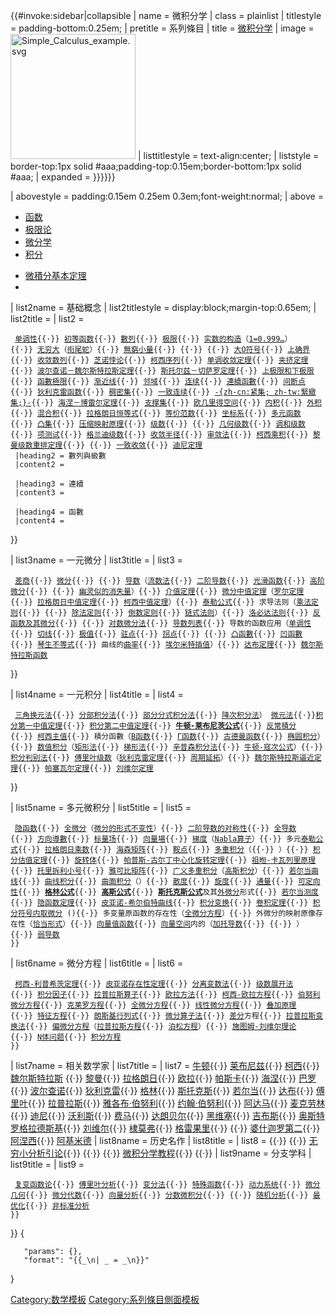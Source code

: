 {{#invoke:sidebar|collapsible
| name = 微积分学
| class = plainlist
| titlestyle = padding-bottom:0.25em;
| pretitle = 系列條目
| title = [[微积分学]]
| image = [[File:Simple Calculus example.svg|200px]]
| listtitlestyle = text-align:center;
| liststyle = border-top:1px solid #aaa;padding-top:0.15em;border-bottom:1px solid #aaa;
| expanded = {{{expanded|{{{selected|{{{1|}}}}}}}}}

| abovestyle = padding:0.15em 0.25em 0.3em;font-weight:normal;
| above =
{{startflatlist}}
* [[函数]]
* [[极限 (数学)|极限论]]
* [[微分学]]
* [[积分]]
{{endflatlist}}{{startflatlist}}
* [[微積分基本定理]]
* {{link-en|莱布尼兹-牛顿微积分之争|Leibniz–Newton calculus controversy|微积分发现权之争}}
{{endflatlist}}<!--{{startflatlist}}-->

| list2name = 基础概念
| list2titlestyle = display:block;margin-top:0.65em;
| list2title = {{bigger|基础概念（含极限论和级数论）}}<!--resized here rather than via listtitlestyle otherwise [show/hide] link also resized-->
| list2 =
 {{Sidebar| name = 微积分学 |bodystyle={{subsidebar bodystyle}} |navbar=off
  |contentclass=hlist
  |heading1 = 實數性質
  |content1 =
[[函数]]{{·}} [[单调性]]{{·}} [[初等函数]]{{·}} [[數列]]{{·}} [[极限 (数学)|极限]]{{·}} [[实数的构造]]（[[0.999…|1=0.999…]]）{{·}} [[无穷大]]（[[衔尾蛇]]）{{·}} [[無窮小量]]{{·}} {{link-en|ε-δ式定义|(ε, δ)-definition of limit}}{{·}} {{link-en|实无穷|Actual infinity}}{{·}} [[大O符号]]{{·}} [[上确界]]{{·}} [[收敛数列]]{{·}} [[芝诺悖论]]{{·}} [[柯西序列]]{{·}} [[单调收敛定理]]{{·}} [[夹挤定理]]{{·}} [[波尔查诺－魏尔斯特拉斯定理]]{{·}} [[斯托尔兹－切萨罗定理]]{{·}} [[上极限和下极限]]{{·}} [[函數極限]]{{·}} [[渐近线]]{{·}} [[邻域]]{{·}} [[连续]]{{·}} [[連續函數 (拓撲學)|連續函數]]{{·}} [[间断点]]{{·}} [[狄利克雷函数]]{{·}} [[稠密集]]{{·}} [[一致连续]]{{·}} [[紧集|-{zh-cn:紧集; zh-tw:緊緻集;}-]]{{·}} [[海涅－博雷尔定理]]{{·}} [[支撑集]]{{·}} [[欧几里得空间]]{{·}} [[内积]]{{·}} [[外积]]{{·}} [[混合积]]{{·}} [[拉格朗日恒等式]]{{·}} [[等价范数]]{{·}} [[坐标系]]{{·}} [[多元函数]]{{·}} [[凸集]]{{·}} [[压缩映射原理]]{{·}} [[级数]]{{·}} {{link-en|收敛级数|convergent series}}{{·}} [[几何级数]]{{·}} [[调和级数]]{{·}} [[项测试]]{{·}} [[格兰迪级数]]{{·}} [[收敛半径]]{{·}} [[审敛法]]{{·}} [[柯西乘积]]{{·}} [[黎曼级数定理|黎曼级数重排定理]]{{·}} {{link-en|函数项级数|function series}}{{·}} [[一致收敛]]{{·}} [[迪尼定理]]
  |heading2 = 數列與級數
  |content2 =

  |heading3 = 連續
  |content3 =

  |heading4 = 函數
  |content4 =

}}

| list3name = 一元微分
| list3title = {{bigger|一元微分}}
| list3 =
 {{Sidebar| name = 微积分学 |bodystyle={{subsidebar bodystyle}} |navbar=off
  |contentclass=hlist
  |content1 =
[[差分]]{{·}} [[差商]]{{·}} [[微分]]{{·}} {{link-en|微分的线性|linearity of differentiation}}{{·}} [[导数]]（[[流数法]]{{·}} [[二阶导数]]{{·}} [[光滑函数]]{{·}} [[高阶微分]]{{·}} {{link-en|莱布尼兹记号|Leibniz's_notation}}{{·}} [[消失量之鬼|幽灵似的消失量]]）{{·}} [[介值定理]]{{·}} [[微分中值定理]]（[[罗尔定理]]{{·}} [[拉格朗日中值定理]]{{·}} [[柯西中值定理]]）{{·}} [[泰勒公式]]{{·}} 求导法则（[[乘法定则]]{{·}} {{link-en|广义莱布尼茨定则|General Leibniz rule}}{{·}} [[除法定则]]{{·}} [[倒数定则]]{{·}} [[链式法则]]）{{·}} [[洛必达法则]]{{·}} [[反函数及其微分]]{{·}} {{link-en|Faà di Bruno公式|Faà di Bruno's formula}}{{·}} [[对数微分法]]{{·}} [[导数列表]]{{·}} 导数的函数应用（[[单调性]]{{·}} [[切线]]{{·}} [[极值]]{{·}} [[驻点]]{{·}} [[拐点]]{{·}} {{link-en|求导检测|derivative test}}{{·}} [[凸函數]]{{·}} [[凹函數]]{{·}} [[琴生不等式]]{{·}} 曲线的[[曲率]]{{·}} [[埃尔米特插值]]）{{·}} [[达布定理]]{{·}} [[魏尔斯特拉斯函数]]
}}

| list4name = 一元积分
| list4title = {{bigger|一元积分}}
| list4 = 
 {{Sidebar| name = 微积分学 |bodystyle={{subsidebar bodystyle}} |navbar=off
  |contentclass=hlist
  |content1 =
* [[积分表]] 
  | heading2 = 定义
  | content2 =
*[[不定积分]]
*[[定积分]]
*[[黎曼积分]]
*[[达布积分]]
*[[勒貝格積分|勒贝格积分]]
*[[积分的线性]]
  | heading3 = 
  | content3 =
求积分的技巧（[[换元积分法]]{{·}} [[三角换元法]]{{·}} [[分部积分法]]{{·}} [[部分分式积分法]]{{·}} [[降次积分法]]） [[微元法]]{{·}}[[积分第一中值定理]]{{·}} [[积分第二中值定理]]{{·}} '''[[牛顿-莱布尼茨公式]]'''{{·}} [[反常積分]]{{·}} [[柯西主值]]{{·}} 積分函數（[[Β函数]]{{·}} [[Γ函数]]{{·}} [[古德曼函数]]{{·}} [[椭圆积分]]）{{·}} [[数值积分]]（[[矩形法]]{{·}} [[梯形法]]{{·}} [[辛普森积分法]]{{·}} [[牛顿-寇次公式]]）{{·}}[[积分判别法]]{{·}} [[傅里叶级数]]（[[狄利克雷定理 (傅里叶级数)|狄利克雷定理]]{{·}} [[周期延拓]]）{{·}} [[魏尔斯特拉斯逼近定理]]{{·}} [[帕塞瓦尔定理]]{{·}} [[刘维尔定理 (微分代数)|刘维尔定理]]
}}

| list5name = 多元微积分
| list5title = {{bigger|多元微积分}}
| list5 =
 {{Sidebar| name = 微积分学 |bodystyle={{subsidebar bodystyle}} |navbar=off
  | contentclass=hlist
  | content1 =
[[偏导数]]{{·}} [[隐函数]]{{·}} [[全微分]]（[[微分的形式不变性]]）{{·}} [[二阶导数的对称性]]{{·}} [[全导数]]{{·}} [[方向導數]]{{·}} [[标量场]]{{·}} [[向量場]]{{·}} [[梯度]]（[[Nabla算子]]）{{·}} 多元[[泰勒级数|泰勒公式]]{{·}} [[拉格朗日乘数]]{{·}} [[海森矩阵]]{{·}} [[鞍点]]{{·}} [[多重积分]]（{{link-en|逐次积分|iterated integral}}{{·}} {{link-en|积分顺序|Order of integration (calculus)}}）{{·}} [[积分估值定理]]{{·}} [[旋转体]]{{·}} [[古尔丁定理|帕普斯-古尔丁中心化旋转定理]]{{·}} [[祖暅原理|祖暅-卡瓦列里原理]]{{·}} [[托里拆利小号]]{{·}} [[雅可比矩阵]]{{·}} [[广义多重积分]]（[[高斯积分]]）{{·}} [[若尔当曲线]]{{·}} [[曲线积分]]{{·}} [[曲面积分]]（{{link-ru|施瓦茨的靴|Сапог Шварца}}）{{·}} [[散度]]{{·}} [[旋度]]{{·}} [[通量]]{{·}} [[可定向性]]{{·}} '''[[格林公式]]'''{{·}} '''[[高斯公式]]'''{{·}} '''[[斯托克斯公式]]'''及其[[外微分]]形式{{·}} [[若尔当测度]]{{·}} [[隐函数定理]]{{·}} [[皮亚诺曲线|皮亚诺-希尔伯特曲线]]{{·}} [[积分变换]]{{·}} [[卷积定理]]{{·}} [[积分符号内取微分]] ({{link-en|莱布尼茨积分定则|Leibniz integral rule}}){{·}} 多变量原函数的存在性（[[全微分方程]]）{{·}} 外微分的映射原像存在性（[[闭形式和恰当形式|恰当形式]]）{{·}} [[向量值函数]]{{·}} [[向量空间]]内的{{link-en|导数的推广形式|generalizations of the derivative|导数推广}}（[[加托导数]]{{·}} {{link-en|弗雷歇导数|Fréchet derivative}}{{·}} {{link-en|矩阵的微积分|matrix calculus}}）{{·}} [[弱导数]]
 }}

| list6name = 微分方程
| list6title = {{bigger|微分方程}}
| list6 =
 {{Sidebar| name = 微积分学 |bodystyle={{subsidebar bodystyle}} |navbar=off
  | contentclass=hlist
  | content1 =
[[常微分方程]]{{·}} [[柯西-利普希茨定理]]{{·}} [[皮亚诺存在性定理]]{{·}} [[分离变数法]]{{·}} [[级数展开法]]{{·}} [[积分因子]]{{·}} [[拉普拉斯算子]]{{·}} [[欧拉方法]]{{·}} [[柯西-欧拉方程]]{{·}} [[伯努利微分方程]]{{·}} [[克莱罗方程]]{{·}} [[全微分方程]]{{·}} [[线性微分方程]]{{·}} [[叠加原理]]{{·}} [[特征方程]]{{·}} [[朗斯基行列式]]{{·}} [[微分算子法]]{{·}} [[差分]]方程{{·}} [[拉普拉斯变换法]]{{·}} [[偏微分方程]]（[[拉普拉斯方程]]{{·}} [[泊松方程]]）{{·}} [[施图姆-刘维尔理论]]{{·}} [[N体问题]]{{·}} [[积分方程]]
 }}

| list7name = 相关数学家
| list7title = {{bigger|相关数学家}}
| list7 = {{startflatlist}}
[[艾萨克·牛顿|牛顿]]{{·}} [[戈特弗里德·莱布尼茨|莱布尼兹]]{{·}} [[奧古斯丁-路易·柯西|柯西]]{{·}} [[卡尔·魏尔斯特拉斯|魏尔斯特拉斯]] {{·}} [[黎曼]]{{·}} [[拉格朗日]]{{·}} [[莱昂哈德·欧拉|欧拉]]{{·}} [[布莱兹·帕斯卡|帕斯卡]]{{·}} [[愛德華·海涅|海涅]]{{·}} [[伊萨克·巴罗|巴罗]]{{·}} [[伯纳德·波尔查诺|波尔查诺]]{{·}} [[约翰·彼得·古斯塔夫·勒热纳·狄利克雷|狄利克雷]]{{·}} [[乔治·格林|格林]]{{·}} [[乔治·斯托克斯|斯托克斯]]{{·}} [[卡米尔·若尔当|若尔当]]{{·}} [[让·加斯东·达布|达布]]{{·}} [[约瑟夫·傅里叶|傅里叶]]{{·}} [[拉普拉斯]]{{·}} [[雅各布·伯努利]]{{·}} [[约翰·伯努利]]{{·}} [[雅克·阿达马|阿达马]]{{·}} [[科林·麦克劳林|麦克劳林]]{{·}} [[乌利塞·迪尼|迪尼]]{{·}} [[約翰·沃利斯|沃利斯]]{{·}} [[皮埃尔·德·费马|费马]]{{·}} [[让·勒朗·达朗贝尔|达朗贝尔]]{{·}} [[奥利弗·黑维塞|黑维塞]]{{·}} [[约西亚·吉布斯|吉布斯]]{{·}} [[米哈伊尔·奥斯特罗格拉德斯基|奥斯特罗格拉德斯基]]{{·}} [[约瑟夫·刘维尔|刘维尔]]{{·}} [[亚伯拉罕·棣莫弗|棣莫弗]]{{·}} [[詹姆斯·格雷果里|格雷果里]]{{·}} {{link-en|散嘎马格拉玛的玛达瓦|Madhava of Sangamagrama|玛达瓦}}{{·}} [[婆什迦罗第二]]{{·}} [[玛丽亚·加埃塔纳·阿涅西|阿涅西]]{{·}} [[阿基米德]]
{{endflatlist}}
| list8name = 历史名作
| list8title = {{bigger|历史名作}}
| list8 = {{startflatlist}}
{{link-en|从无穷小量分析来理解曲线|Analyse des Infiniment Petits pour l'Intelligence des Lignes Courbes}}{{·}} {{link-en|分析学教程|Cours d'Analyse}}{{·}} [[无穷小分析引论]]{{·}} {{link-en|用无穷级数做数学分析|De analysi per aequationes numero terminorum infinitas}}{{·}} {{link-en|流形上的微积分|Calculus on Manifolds (book)}}{{·}} [[微积分学教程]]{{·}} {{link-en|纯数学教程|A Course of Pure Mathematics}}{{·}} {{link-en|机械原理方法论|The Method of Mechanical Theorems}}
{{endflatlist}}
| list9name = 分支学科
| list9title = {{bigger|分支学科}}
| list9 =
 {{Sidebar| name = 微积分学 |bodystyle={{subsidebar bodystyle}} |navbar=off
  |contentclass=hlist
  | content1 =
[[实变函数论]]{{·}} [[复变函数论]]{{·}} [[傅里叶分析]]{{·}} [[变分法]]{{·}} [[特殊函数]]{{·}} [[动力系统]]{{·}} [[微分几何]]{{·}} [[微分代数]]{{·}} [[向量分析]]{{·}} [[分数微积分]]{{·}} {{link-en|玛里亚温微积分|Malliavin calculus}}{{·}} [[随机分析]]{{·}} [[最优化]]{{·}} [[非标准分析]]
 }}
}}<noinclude>
{{DEFAULTSORT:Calculus}}
[[Category:数学模板]]
[[Category:系列條目側面模板]]
<templatedata>
{
	"params": {},
	"format": "{{_\n| _ = _\n}}"
}
</templatedata></noinclude>